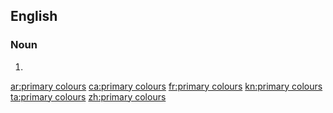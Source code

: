 ==English==

===Noun===
{{head|en|noun plural form|head=[[primary]] [[colour]]s}}

# {{plural of|primary colour|lang=en}}

[[ar:primary colours]]
[[ca:primary colours]]
[[fr:primary colours]]
[[kn:primary colours]]
[[ta:primary colours]]
[[zh:primary colours]]